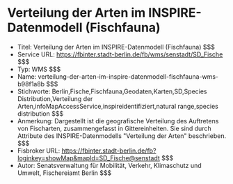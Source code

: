 # Verteilung der Arten im INSPIRE-Datenmodell (Fischfauna)
- Titel: Verteilung der Arten im INSPIRE-Datenmodell (Fischfauna) $$$
- Service URL: https://fbinter.stadt-berlin.de/fb/wms/senstadt/SD_Fische $$$
- Typ: WMS $$$
- Name: verteilung-der-arten-im-inspire-datenmodell-fischfauna-wms-b98f1a8b $$$
- Stichworte: Berlin,Fische,Fischfauna,Geodaten,Karten,SD,Species Distribution,Verteilung der Arten,infoMapAccessService,inspireidentifiziert,natural range,species distribution $$$
- Anmerkung: Dargestellt ist die geografische Verteilung des Auftretens von Fischarten, zusammengefasst in Gittereinheiten. Sie sind durch Attribute des INSPIRE-Datenmodells "Verteilung der Arten" beschrieben. $$$
- Fisbroker URL: https://fbinter.stadt-berlin.de/fb?loginkey=showMap&mapId=SD_Fische@senstadt $$$
- Autor: Senatsverwaltung für Mobilität, Verkehr, Klimaschutz und Umwelt, Fischereiamt Berlin $$$
